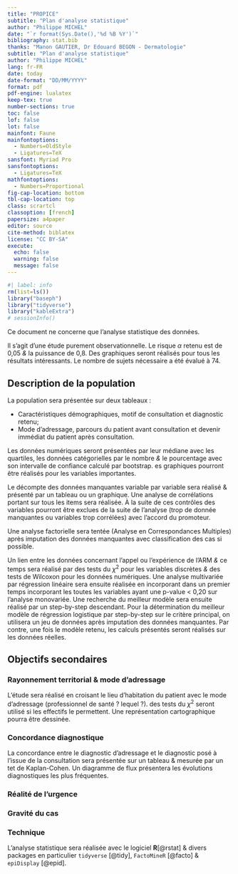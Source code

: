 ```yaml
---
title: "PROPICE"
subtitle: "Plan d'analyse statistique"
author: "Philippe MICHEL"
date: "`r format(Sys.Date(),'%d %B %Y')`"
bibliography: stat.bib
thanks: "Manon GAUTIER, Dr Edouard BEGON - Dermatologie"
subtitle: "Plan d'analyse statistique"
author: "Philippe MICHEL"
lang: fr-FR
date: today
date-format: "DD/MM/YYYY"
format: pdf
pdf-engine: lualatex
keep-tex: true
number-sections: true
toc: false
lof: false
lot: false
mainfont: Faune
mainfontoptions:
  - Numbers=OldStyle
  - Ligatures=TeX
sansfont: Myriad Pro
sansfontoptions:
  - Ligatures=TeX
mathfontoptions: 
  - Numbers=Proportional
fig-cap-location: bottom
tbl-cap-location: top
class: scrartcl
classoption: [french]
papersize: a4paper
editor: source
cite-method: biblatex
license: "CC BY-SA"
execute: 
  echo: false
  warning: false
  message: false
---
```



```r
#| label: info
rm(list=ls())
library("baseph")
library("tidyverse")
library("kableExtra")
# sessionInfo()
```

Ce document ne concerne que l'analyse statistique des données.

Il s'agit d'une étude purement observationnelle. Le risque $\alpha$ retenu est de 0,05 *&* la puissance de 0,8. Des graphiques seront réalisés pour tous les résultats intéressants. Le nombre de sujets nécessaire a été évalué à 74.

## Description de la population

La population sera présentée sur deux tableaux :

- Caractéristiques démographiques, motif de consultation et diagnostic retenu;
- Mode d’adressage, parcours du patient avant consultation et devenir immédiat du patient après consultation.

Les données numériques seront présentées par leur médiane avec les quartiles, les données catégorielles par le nombre *&* le pourcentage avec son intervalle de confiance calculé par bootstrap. es graphiques pourront être réalisés pour les variables importantes.

Le décompte des données manquantes variable par variable sera réalisé & présenté par un tableau ou un graphique. Une analyse de corrélations portant sur tous les items sera réalisée. À la suite de ces contrôles des variables pourront être exclues de la suite de l'analyse (trop de donnée manquantes ou variables trop corrélées) avec l'accord du promoteur. 

Une analyse factorielle sera tentée (Analyse en Correspondances Multiples) après imputation des données manquantes avec classification des cas si possible.



Un lien entre les données concernant l'appel ou l'expérience de l'ARM *&* ce temps sera réalisé par des tests du $\chi^2$ pour les variables discrètes *&* des tests de Wilcoxon pour les données numériques. Une analyse multivariée par régression linéaire sera ensuite réalisée en incorporant dans un premier temps incorporant les toutes les variables ayant une p-value \< 0,20 sur l'analyse monovariée. Une recherche du meilleur modèle sera ensuite réalisé par un step-by-step descendant. Pour la détermination du meilleur modèle de régression logistique par step-by-step sur le critère principal, on utilisera un jeu de données après imputation des données manquantes. Par contre, une fois le modèle retenu, les calculs présentés seront réalisés sur les données réelles.

## Objectifs secondaires

### Rayonnement territorial & mode d'adressage

L'étude sera réalisé en croisant le lieu d’habitation du patient avec le mode d'adressage (professionnel de santé ? lequel ?). des tests du $\chi^2$ seront utilisé si les effectifs le permettent. Une représentation cartographique pourra être dessinée.

### Concordance diagnostique

La concordance entre le diagnostic d’adressage et le diagnostic posé à l’issue de la consultation sera présentée sur un tableau & mesurée par un tet de Kaplan-Cohen. Un diagramme de flux présentera les évolutions diagnostiques les plus fréquentes.

### Réalité de l'urgence

### Gravité du cas

### Technique {.appendix}

L'analyse statistique sera réalisée avec le logiciel **R**[@rstat] & divers packages en particulier `tidyverse` [@tidy], `FactoMineR` [@facto] & `epiDisplay` [@epid].

